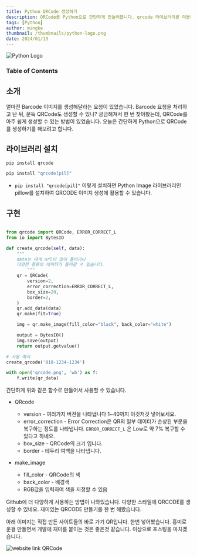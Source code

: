 ```yaml
---
title: Python QRCode 생성하기
description: QRCode를 Python으로 간단하게 만들어봅니다. qrcode 라이브러리를 이용하면 아주 쉽게 만들수 있습니다.
tags: [Python]
author: mingke
thumbnail: /thumbnails/python-logo.png
date: 2024/01/13
---
```


<Image src="/thumbnails/python-logo.png" alt="Python Logo" />

### Table of Contents

## 소개

얼마전 Barcode 이미지를 생성해달라는 요청이 있었습니다. Barcode 요청을 처리하고 난 뒤, 문득 QRCode도 생성할 수 있나? 궁금해져서 한 번 찾아봤는데, QRCode를 아주 쉽게 생성할 수 있는 방법이 있었습니다. 오늘은 간단하게 Python으로 QRCode를 생성하기를 해보려고 합니다.

## 라이브러리 설치

```python
pip install qrcode

pip install "qrcode[pil]"
```

- `pip install "qrcode[pil]"` 이렇게 설치하면 Python Image 라이브러리인 pillow를 설치하여 QRCODE 이미지 생성에 활용할 수 있습니다.

## 구현

```python

from qrcode import QRCode, ERROR_CORRECT_L
from io import BytesIO

def create_qrcode(self, data):
    """
    data는 대게 url이 많이 들어가나
    다양한 종류의 데이터가 들어갈 수 있습니다.
		"""
    qr = QRCode(
        version=2,
        error_correction=ERROR_CORRECT_L,
        box_size=20,
        border=2,
    )
    qr.add_data(data)
    qr.make(fit=True)

    img = qr.make_image(fill_color="black", back_color="white")

    output = BytesIO()
    img.save(output)
    return output.getvalue()

# 사용 예시
create_qrcode('010-1234-1234')

with open('qrcode.png', 'wb') as f:
    f.write(qr_data)
```

간단하게 위와 같은 함수로 만들어서 사용할 수 있습니다.

- QRcode

  - version - 여러가지 버젼을 나타냅니다 1~40까지 이것저것 넣어보세요.
  - error_correction - Error Correction은 QR의 일부 데이터가 손상된 부분을 복구하는 정도를 나타냅니다. `ERROR_CORRECT_L` 은 Low로 약 7% 복구할 수 있다고 하네요.
  - box_size - QRCode의 크기 입니다.
  - border - 테두리 여백을 나타냅니다.

- make_image
  - fill_color - QRCode의 색
  - back_color - 배경색
  - RGB값을 입력하여 색을 지정할 수 있음

<Link url="https://github.com/lincolnloop/python-qrcode/tree/main" />

Github에 더 다양하게 사용하는 방법이 나와있습니다. 다양한 스타일에 QRCODE를 생성할 수 있네요. 재미있는 QRCODE 만들기를 한 번 해봤습니다.

아래 이미지는 직접 만든 사이트들의 바로 가기 QR입니다. 한번 넣어봤습니다. 흥미로운걸 만들면서 개발에 재미를 붙이는 것은 좋은것 같습니다. 이상으로 포스팅을 마치겠습니다.

<Image src="/python-qrcode/01.png" alt="website link QRCode" />
